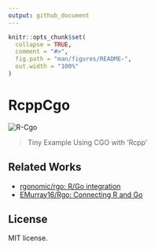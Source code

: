```yaml
---
output: github_document
---
```


<!-- README.md is generated from README.Rmd. Please edit that file -->

```r
knitr::opts_chunk$set(
  collapse = TRUE,
  comment = "#>",
  fig.path = "man/figures/README-",
  out.width = "100%"
)
```

# RcppCgo

<!-- badges: start -->
![R-Cgo](https://github.com/paithiov909/RcppCgo/workflows/R-Cgo/badge.svg)
<!-- badges: end -->

> Tiny Example Using CGO with 'Rcpp'

## Related Works

- [rgonomic/rgo: R/Go integration](https://github.com/rgonomic/rgo)
- [EMurray16/Rgo: Connecting R and Go](https://github.com/EMurray16/Rgo)

## License

MIT license.

